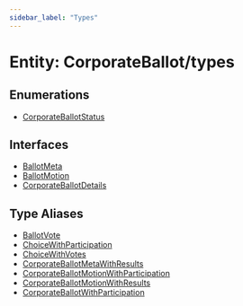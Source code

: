 ```yaml
---
sidebar_label: "Types"
---
```


# Entity: CorporateBallot/types

## Enumerations

- [CorporateBallotStatus](enumerations/CorporateBallotStatus.mdx)

## Interfaces

- [BallotMeta](interfaces/BallotMeta.mdx)
- [BallotMotion](interfaces/BallotMotion.mdx)
- [CorporateBallotDetails](interfaces/CorporateBallotDetails.mdx)

## Type Aliases

- [BallotVote](type-aliases/BallotVote.mdx)
- [ChoiceWithParticipation](type-aliases/ChoiceWithParticipation.mdx)
- [ChoiceWithVotes](type-aliases/ChoiceWithVotes.mdx)
- [CorporateBallotMetaWithResults](type-aliases/CorporateBallotMetaWithResults.mdx)
- [CorporateBallotMotionWithParticipation](type-aliases/CorporateBallotMotionWithParticipation.mdx)
- [CorporateBallotMotionWithResults](type-aliases/CorporateBallotMotionWithResults.mdx)
- [CorporateBallotWithParticipation](type-aliases/CorporateBallotWithParticipation.mdx)
